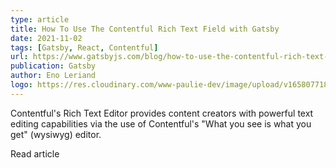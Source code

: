 ```yaml
---
type: article
title: How To Use The Contentful Rich Text Field with Gatsby
date: 2021-11-02
tags: [Gatsby, React, Contentful]
url: https://www.gatsbyjs.com/blog/how-to-use-the-contentful-rich-text-field-with-gatsby
publication: Gatsby
author: Eno Leriand
logo: https://res.cloudinary.com/www-paulie-dev/image/upload/v1658077182/paulie.dev/Logos/gatsby-logo_dgbkjm.png
---
```


Contentful's Rich Text Editor provides content creators with powerful text editing capabilities via the use of
Contentful's "What you see is what you get" (wysiwyg) editor.

<MarkdownCtaLink href="https://www.gatsbyjs.com/blog/how-to-use-the-contentful-rich-text-field-with-gatsby">
  Read article
</MarkdownCtaLink>
